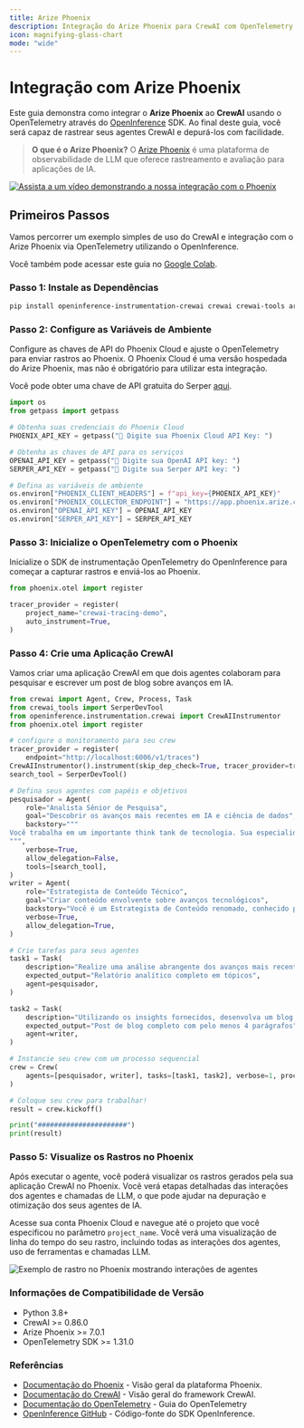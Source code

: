 ```yaml
---
title: Arize Phoenix
description: Integração do Arize Phoenix para CrewAI com OpenTelemetry e OpenInference
icon: magnifying-glass-chart
mode: "wide"
---
```


# Integração com Arize Phoenix

Este guia demonstra como integrar o **Arize Phoenix** ao **CrewAI** usando o OpenTelemetry através do [OpenInference](https://github.com/openinference/openinference) SDK. Ao final deste guia, você será capaz de rastrear seus agentes CrewAI e depurá-los com facilidade.

> **O que é o Arize Phoenix?** O [Arize Phoenix](https://phoenix.arize.com) é uma plataforma de observabilidade de LLM que oferece rastreamento e avaliação para aplicações de IA.

[![Assista a um vídeo demonstrando a nossa integração com o Phoenix](https://storage.googleapis.com/arize-assets/fixtures/setup_crewai.png)](https://www.youtube.com/watch?v=Yc5q3l6F7Ww)

## Primeiros Passos

Vamos percorrer um exemplo simples de uso do CrewAI e integração com o Arize Phoenix via OpenTelemetry utilizando o OpenInference.

Você também pode acessar este guia no [Google Colab](https://colab.research.google.com/github/Arize-ai/phoenix/blob/main/tutorials/tracing/crewai_tracing_tutorial.ipynb).

### Passo 1: Instale as Dependências

```bash
pip install openinference-instrumentation-crewai crewai crewai-tools arize-phoenix-otel
```

### Passo 2: Configure as Variáveis de Ambiente

Configure as chaves de API do Phoenix Cloud e ajuste o OpenTelemetry para enviar rastros ao Phoenix. O Phoenix Cloud é uma versão hospedada do Arize Phoenix, mas não é obrigatório para utilizar esta integração.

Você pode obter uma chave de API gratuita do Serper [aqui](https://serper.dev/).

```python
import os
from getpass import getpass

# Obtenha suas credenciais do Phoenix Cloud
PHOENIX_API_KEY = getpass("🔑 Digite sua Phoenix Cloud API Key: ")

# Obtenha as chaves de API para os serviços
OPENAI_API_KEY = getpass("🔑 Digite sua OpenAI API key: ")
SERPER_API_KEY = getpass("🔑 Digite sua Serper API key: ")

# Defina as variáveis de ambiente
os.environ["PHOENIX_CLIENT_HEADERS"] = f"api_key={PHOENIX_API_KEY}"
os.environ["PHOENIX_COLLECTOR_ENDPOINT"] = "https://app.phoenix.arize.com" # Phoenix Cloud, altere para seu endpoint se estiver utilizando uma instância self-hosted
os.environ["OPENAI_API_KEY"] = OPENAI_API_KEY
os.environ["SERPER_API_KEY"] = SERPER_API_KEY
```

### Passo 3: Inicialize o OpenTelemetry com o Phoenix

Inicialize o SDK de instrumentação OpenTelemetry do OpenInference para começar a capturar rastros e enviá-los ao Phoenix. 

```python
from phoenix.otel import register

tracer_provider = register(
    project_name="crewai-tracing-demo",
    auto_instrument=True,
)
```

### Passo 4: Crie uma Aplicação CrewAI

Vamos criar uma aplicação CrewAI em que dois agentes colaboram para pesquisar e escrever um post de blog sobre avanços em IA.

```python
from crewai import Agent, Crew, Process, Task
from crewai_tools import SerperDevTool
from openinference.instrumentation.crewai import CrewAIInstrumentor
from phoenix.otel import register

# configure o monitoramento para seu crew
tracer_provider = register(
    endpoint="http://localhost:6006/v1/traces")
CrewAIInstrumentor().instrument(skip_dep_check=True, tracer_provider=tracer_provider)
search_tool = SerperDevTool()

# Defina seus agentes com papéis e objetivos
pesquisador = Agent(
    role="Analista Sênior de Pesquisa",
    goal="Descobrir os avanços mais recentes em IA e ciência de dados",
    backstory="""
Você trabalha em um importante think tank de tecnologia. Sua especialidade é identificar tendências emergentes. Você tem habilidade para dissecar dados complexos e apresentar insights acionáveis.
""",
    verbose=True,
    allow_delegation=False,
    tools=[search_tool],
)
writer = Agent(
    role="Estrategista de Conteúdo Técnico",
    goal="Criar conteúdo envolvente sobre avanços tecnológicos",
    backstory="Você é um Estrategista de Conteúdo renomado, conhecido por seus artigos perspicazes e envolventes. Você transforma conceitos complexos em narrativas atraentes.",
    verbose=True,
    allow_delegation=True,
)

# Crie tarefas para seus agentes
task1 = Task(
    description="Realize uma análise abrangente dos avanços mais recentes em IA em 2024. Identifique tendências-chave, tecnologias inovadoras e impactos potenciais na indústria.",
    expected_output="Relatório analítico completo em tópicos",
    agent=pesquisador,
)

task2 = Task(
    description="Utilizando os insights fornecidos, desenvolva um blog envolvente destacando os avanços mais significativos em IA. O post deve ser informativo e acessível, voltado para um público técnico. Dê um tom interessante, evite palavras complexas para não soar como IA.",
    expected_output="Post de blog completo com pelo menos 4 parágrafos",
    agent=writer,
)

# Instancie seu crew com um processo sequencial
crew = Crew(
    agents=[pesquisador, writer], tasks=[task1, task2], verbose=1, process=Process.sequential
)

# Coloque seu crew para trabalhar!
result = crew.kickoff()

print("######################")
print(result)
```

### Passo 5: Visualize os Rastros no Phoenix

Após executar o agente, você poderá visualizar os rastros gerados pela sua aplicação CrewAI no Phoenix. Você verá etapas detalhadas das interações dos agentes e chamadas de LLM, o que pode ajudar na depuração e otimização dos seus agentes de IA.

Acesse sua conta Phoenix Cloud e navegue até o projeto que você especificou no parâmetro `project_name`. Você verá uma visualização de linha do tempo do seu rastro, incluindo todas as interações dos agentes, uso de ferramentas e chamadas LLM.

![Exemplo de rastro no Phoenix mostrando interações de agentes](https://storage.googleapis.com/arize-assets/fixtures/crewai_traces.png)


### Informações de Compatibilidade de Versão
- Python 3.8+
- CrewAI >= 0.86.0
- Arize Phoenix >= 7.0.1
- OpenTelemetry SDK >= 1.31.0


### Referências
- [Documentação do Phoenix](https://docs.arize.com/phoenix/) - Visão geral da plataforma Phoenix.
- [Documentação do CrewAI](https://docs.crewai.com/) - Visão geral do framework CrewAI.
- [Documentação do OpenTelemetry](https://opentelemetry.io/docs/) - Guia do OpenTelemetry
- [OpenInference GitHub](https://github.com/openinference/openinference) - Código-fonte do SDK OpenInference.